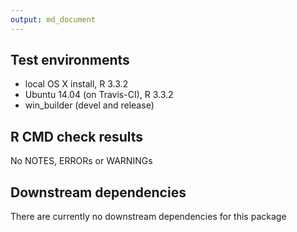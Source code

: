 ```yaml
---
output: md_document
---
```


## Test environments
* local OS X install, R 3.3.2
* Ubuntu 14.04 (on Travis-CI), R 3.3.2
* win_builder (devel and release)

## R CMD check results

No NOTES, ERRORs or WARNINGs 

## Downstream dependencies
   There are currently no downstream dependencies for this package

